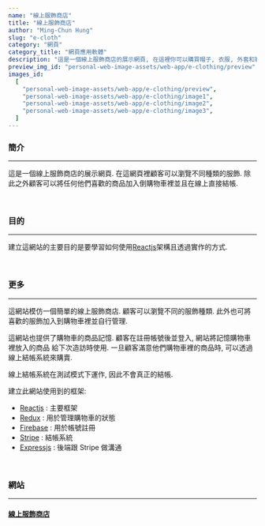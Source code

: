 ```yaml
---
name: "線上服飾商店"
title: "線上服飾商店"
author: "Ming-Chun Hung"
slug: "e-cloth"
category: "網頁"
category_title: "網頁應用軟體"
description: "這是一個線上服飾商店的展示網頁, 在這裡你可以購買帽子, 衣服, 外套和鞋子. 除此之外你可以把他們加入到購物車並在線上結帳購買."
preview_img_id: "personal-web-image-assets/web-app/e-clothing/preview"
images_id:
  [
    "personal-web-image-assets/web-app/e-clothing/preview",
    "personal-web-image-assets/web-app/e-clothing/image1",
    "personal-web-image-assets/web-app/e-clothing/image2",
    "personal-web-image-assets/web-app/e-clothing/image3",
  ]
---
```


### 簡介

---

這是一個線上服飾商店的展示網頁. 在這網頁裡顧客可以瀏覽不同種類的服飾.
除此之外顧客可以將任何他們喜歡的商品加入倒購物車裡並且在線上直接結帳.

<br />

### 目的

---

建立這網站的主要目的是要學習如何使用[Reactjs](https://react.dev/)架構且透過實作的方式.

<br />

### 更多

---

這網站模仿一個簡單的線上服飾商店. 顧客可以瀏覽不同的服飾種類. 此外也可將
喜歡的服飾加入到購物車裡並自行管理.

這網站也提供了購物車的商品記憶. 顧客在註冊帳號後並登入, 網站將記憶購物車裡放入的商品
給下次造訪時使用. 一旦顧客滿意他們購物車裡的商品時, 可以透過線上結帳系統來購賣.

線上結帳系統在測試模式下運作, 因此不會真正的結帳.

建立此網站使用到的框架:

- [Reactjs](https://react.dev/) : 主要框架
- [Redux](https://redux.js.org/) : 用於管理購物車的狀態
- [Firebase](https://firebase.google.com/) : 用於帳號註冊
- [Stripe](https://stripe.com/) : 結帳系統
- [Expressjs](https://expressjs.com/) : 後端跟 Stripe 做溝通

<br />

### 網站

---

#### [線上服飾商店](https://tomneo2004.github.io/E-Clothing/)

<br />
